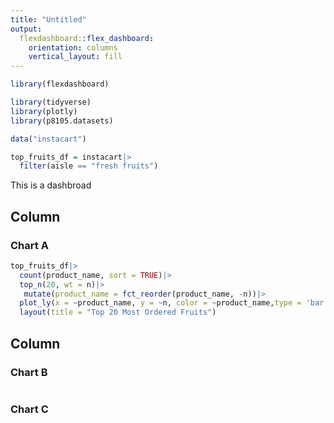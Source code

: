 ```yaml
---
title: "Untitled"
output: 
  flexdashboard::flex_dashboard:
    orientation: columns
    vertical_layout: fill
---
```


```r
library(flexdashboard)

library(tidyverse)
library(plotly)
library(p8105.datasets)

data("instacart")

top_fruits_df = instacart|>
  filter(aisle == "fresh fruits")


```

This is a dashbroad

Column {data-width=650}
-----------------------------------------------------------------------

### Chart A

```r
top_fruits_df|>
  count(product_name, sort = TRUE)|>
  top_n(20, wt = n)|>
   mutate(product_name = fct_reorder(product_name, -n))|>
  plot_ly(x = ~product_name, y = ~n, color = ~product_name,type = 'bar')|>
  layout(title = "Top 20 Most Ordered Fruits")
```

Column {data-width=350}
-----------------------------------------------------------------------

### Chart B

```r

```

### Chart C

```r

```

